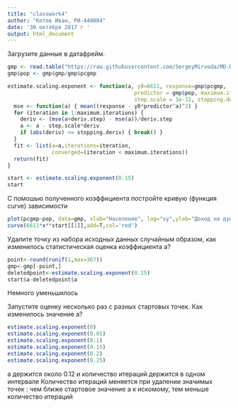 ---
title: "classwork4"
author: "Котов Иван, РИ-440004"
date: '30 октября 2017 г '
output: html_document
---
Загрузите данные в датафрейм.
```{r}
gmp <- read.table("https://raw.githubusercontent.com/SergeyMirvoda/MD-DA-2017/master/data/gmp.dat")
gmp$pop <- gmp$gmp/gmp$pcgmp
```

```{r}
estimate.scaling.exponent <- function(a, y0=6611, response=gmp$pcgmp,
                                        predictor = gmp$pop, maximum.iterations=100, deriv.step = 1/100,
                                        step.scale = 1e-12, stopping.deriv = 1/100) {
  mse <- function(a) { mean((response - y0*predictor^a)^2) }
  for (iteration in 1:maximum.iterations) {
    deriv <- (mse(a+deriv.step) - mse(a))/deriv.step
    a <- a - step.scale*deriv
    if (abs(deriv) <= stopping.deriv) { break() }
  }
  fit <- list(a=a,iterations=iteration,
              converged=(iteration < maximum.iterations))
  return(fit)
}
```

```{r}
start <- estimate.scaling.exponent(0.15)
start
```
С помошью полученного коэффициента постройте кривую (функция curve) зависимости
```{r}
plot(pcgmp~pop, data=gmp, xlab="Население", log="xy",ylab="Доход на душу населения ($/человеко-год)", main="Метрополии США, 2006")
curve(6611*x**start[[1]],add=T,col='red')
```
Удалите точку из набора исходных данных случайным образом, как изменилось статистическая оценка коэффициента a?
```{r}
point<-round(runif(1,max=367))
gmp<-gmp[-point,]
deletedpoint<-estimate.scaling.exponent(0.15)
start$a-deletedpoint$a 
```
Немного уменьшилось

Запустите оценку несколько раз с разных стартовых точек. Как изменилось значение a?
```{r}
estimate.scaling.exponent(0)
estimate.scaling.exponent(0.05)
estimate.scaling.exponent(0.1)
estimate.scaling.exponent(0.15)
estimate.scaling.exponent(0.2)
estimate.scaling.exponent(0.25)

```
а держится около 0.12 и количество итераций держится в одном интервале 
Количество итераций меняется при удалении значимых точек :
чем ближе стартовое значение а к искомому, тем меньше количество итераций
